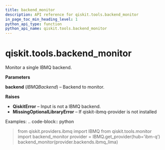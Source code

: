 ```yaml
---
title: backend_monitor
description: API reference for qiskit.tools.backend_monitor
in_page_toc_min_heading_level: 1
python_api_type: function
python_api_name: qiskit.tools.backend_monitor
---
```


<span id="qiskit-tools-backend-monitor" />

# qiskit.tools.backend\_monitor

<Function id="qiskit.tools.backend_monitor" github="https://github.com/qiskit/qiskit/tree/stable/0.24/qiskit/tools/monitor/overview.py" signature="backend_monitor(backend)">
  Monitor a single IBMQ backend.

  **Parameters**

  **backend** (*IBMQBackend*) – Backend to monitor.

  **Raises**

  *   **QiskitError** – Input is not a IBMQ backend.
  *   **MissingOptionalLibraryError** – If qiskit-ibmq-provider is not installed

  Examples: .. code-block:: python

  > from qiskit.providers.ibmq import IBMQ from qiskit.tools.monitor import backend\_monitor provider = IBMQ.get\_provider(hub=’ibm-q’) backend\_monitor(provider.backends.ibmq\_lima)
</Function>

